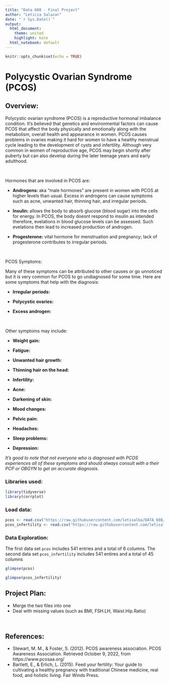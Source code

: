 ```yaml
---
title: "Data 608 - Final Project"
author: "Leticia Salazar"
date: "`r Sys.Date()`"
output:
  html_document:
    theme: united
    highlight: kate
  html_notebook: default
---
```


```r
knitr::opts_chunk$set(echo = TRUE)
```

# Polycystic Ovarian Syndrome (PCOS)

## Overview: 

Polycystic ovarian syndrome (PCOS) is a reproductive hormonal imbalance condition. It's believed that genetics and environmental factors can cause PCOS that affect the body physically and emotionally along with the metabolism, overall health and appearance in women. PCOS causes problems in ovaries making it hard for women to have a healthy menstrual cycle leading to the development of cysts and infertility. Although very common in women of reproductive age, PCOS may begin shortly after puberty but can also develop during the later teenage years and early adulthood.

$~$

Hormones that are involved in PCOS are:

* **Androgens: ** aka "male hormones" are present in women with PCOS at higher levels than usual. Excess in androgens can cause symptoms such as acne, unwanted hair, thinning hair, and irregular periods.

* **Insulin: ** allows the body to absorb glucose (blood sugar) into the cells for energy. In PCOS, the body doesnt respond to insulin as intended therefore, evelations in blood glucose levels can be assessed. Such evelations then lead to increased production of androgen.

* **Progesterone: ** vital hormone for menstruation and pregnancy; lack of progesterone contributes to irregular periods.

$~$

PCOS Symptoms:

Many of these symptoms can be attributed to other causes or go unnoticed but it is very common for PCOS to go undiagnosed for some time. Here are some symptoms that help with the diagnosis:

* **Irregular periods: ** 

* **Polycystic ovaries: ** 

* **Excess androgen: ** 

$~$

Other symptoms may include:

* **Weight gain: ** 

* **Fatigue: ** 

* **Unwanted hair growth: ** 

* **Thinning hair on the head: ** 

* **Infertility: ** 

* **Acne: ** 

* **Darkening of skin: ** 

* **Mood changes: ** 

* **Pelvic pain: ** 

* **Headaches: ** 

* **Sleep problems: ** 

* **Depression: ** 

*It's good to note that not everyone who is diagnosed with PCOS experiences all of these symptoms and should always consult with a their PCP or OBGYN to get an accurate diagnosis.*


### Libraries used:
```r
library(tidyverse)
library(corrplot)
```


### Load data:
```r
pcos <- read.csv("https://raw.githubusercontent.com/letisalba/DATA_608/master/Final%20Project/csv/PCOS_infertility.csv")
pcos_infertility <- read.csv("https://raw.githubusercontent.com/letisalba/DATA_608/master/Final%20Project/csv/PCOSData_without_infertility.csv")
```


### Data Exploration:

The first data set `pcos` includes 541 entries and a total of 6 columns. The second data set `pcos_infertility` includes 541 entires and a total of 45 columns

```r
glimpse(pcos)
```

```r
glimpse(pcos_infertility)
```




## Project Plan:

* Merge the two files into one
* Deal with missing values (such as BMI, FSH.LH, Waist.Hip.Ratio)


$~$

## References:

* Stewart, M. M., &amp; Foster, S. (2012). PCOS awareness association. PCOS Awareness Association. Retrieved October 9, 2022, from https://www.pcosaa.org/ 
* Bartlett, E., &amp; Erlich, L. (2015). Feed your fertility: Your guide to cultivating a healthy pregnancy with traditional Chinese medicine, real food, and holistic living. Fair Winds Press. 